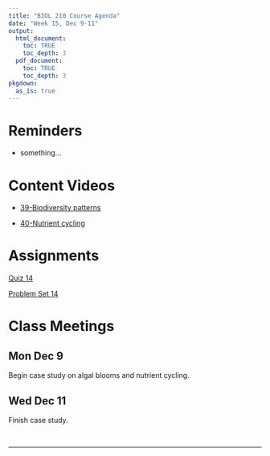 ```yaml
---
title: "BIOL 210 Course Agenda"
date: "Week 15, Dec 9-11"
output: 
  html_document:
    toc: TRUE
    toc_depth: 3
  pdf_document:
    toc: TRUE
    toc_depth: 3
pkgdown:
  as_is: true
---
```


# Reminders

* something...

# Content Videos

* [39-Biodiversity patterns](https://drive.google.com/drive/folders/1yk1bSIUVvq_bd5oAvv5VhSX_NzsThVC-?usp=drive_link)

* [40-Nutrient cycling](https://drive.google.com/drive/folders/1ypO3LersGapwi0DxzmVHffZUQEjHmd_-?usp=drive_link)

# Assignments

[Quiz 14](https://docs.google.com/forms/d/e/1FAIpQLSeeMx2DJL6hopi_OKirtelc6cExaqrhDR1hILCLpPFqkEfobw/viewform?usp=sf_link)

[Problem Set 14](ps14.html)

# Class Meetings

## Mon Dec 9

Begin case study on algal blooms and nutrient cycling.

## Wed Dec 11

Finish case study.

<br>

------------------------------------------------------------------------
